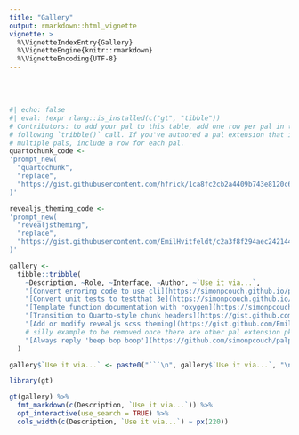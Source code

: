 ```yaml
---
title: "Gallery"
output: rmarkdown::html_vignette
vignette: >
  %\VignetteIndexEntry{Gallery}
  %\VignetteEngine{knitr::rmarkdown}
  %\VignetteEncoding{UTF-8}
---
```


<br><br>

```r
#| echo: false
#| eval: !expr rlang::is_installed(c("gt", "tibble"))
# Contributors: to add your pal to this table, add one row per pal in the
# following `tribble()` call. If you've authored a pal extension that includes
# multiple pals, include a row for each pal.
quartochunk_code <-
'prompt_new(
  "quartochunk",
  "replace",
  "https://gist.githubusercontent.com/hfrick/1ca8fc2cb2a4409b743e8120c6cc2223/raw/a9703edfbd4e83839af0278c33add1b33e243d02/quartochunk-replace.md"
)'

revealjs_theming_code <-
'prompt_new(
  "revealjstheming",
  "replace",
  "https://gist.githubusercontent.com/EmilHvitfeldt/c2a3f8f294aec242144a9e135db2e2a3/raw/79298f9f5178a558e2c3422d745e7393fd483396/revealjs-scss-theming-prompt.md"
)'

gallery <- 
  tibble::tribble(
    ~Description, ~Role, ~Interface, ~Author, ~`Use it via...`,
    "[Convert erroring code to use cli](https://simonpcouch.github.io/pal/reference/pal_cli.html)", "cli", "replace", "Simon Couch", "library(pal)",
    "[Convert unit tests to testthat 3e](https://simonpcouch.github.io/pal/reference/pal_testthat.html)", "testthat", "replace", "Simon Couch", "library(pal)",
    "[Template function documentation with roxygen](https://simonpcouch.github.io/pal/reference/pal_roxygen.html)", "roxygen", "prefix", "Simon Couch", "library(pal)",
    "[Transition to Quarto-style chunk headers](https://gist.github.com/hfrick/1ca8fc2cb2a4409b743e8120c6cc2223)", "quartochunk", "replace", "Hannah Frick", quartochunk_code,
    "[Add or modify revealjs scss theming](https://gist.github.com/EmilHvitfeldt/c2a3f8f294aec242144a9e135db2e2a3)", "revealjstheming", "replace", "Emil Hansen", revealjs_theming_code,
    # silly example to be removed once there are other pal extension pkgs
    "[Always reply 'beep bop boop'](https://github.com/simonpcouch/palpable)", "boop", "replace", "Simon Couch", "pak::pak(\"simonpcouch/palpable\")\nlibrary(palpable)"
  ) 

gallery$`Use it via...` <- paste0("```\n", gallery$`Use it via...`, "\n```")

library(gt)

gt(gallery) %>%
  fmt_markdown(c(Description, `Use it via...`)) %>%
  opt_interactive(use_search = TRUE) %>%
  cols_width(c(Description, `Use it via...`) ~ px(220))
```


